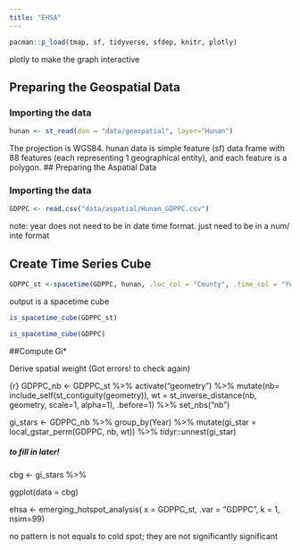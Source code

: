 ```yaml
---
title: "EHSA"
---
```


```r
pacman::p_load(tmap, sf, tidyverse, sfdep, knitr, plotly)
```

plotly to make the graph interactive

## Preparing the Geospatial Data

### Importing the data

```r
hunan <- st_read(dsn = "data/geospatial", layer="Hunan")
```

The projection is WGS84. hunan data is simple feature (sf) data frame with 88 features (each representing 1 geographical entity), and each feature is a polygon. \## Preparing the Aspatial Data

### Importing the data

```r
GDPPC <- read.csv("data/aspatial/Hunan_GDPPC.csv")
```

note: year does not need to be in date time format. just need to be in a num/ inte format

## Create Time Series Cube

```r
GDPPC_st <-spacetime(GDPPC, hunan, .loc_col = "County", .time_col = "Year")
```

output is a spacetime cube

```r
is_spacetime_cube(GDPPC_st)
```

```r
is_spacetime_cube(GDPPC)
```

##Compute Gi\*

Derive spatial weight (Got errors! to check again)

{r}
GDPPC_nb <- GDPPC_st %>% 
  activate("geometry") %>% 
  mutate(nb= include_self(st_contiguity(geometry)),
         wt = st_inverse_distance(nb, geometry, scale=1, alpha=1),
.before=1) %>%
  set_nbs("nb") 
  


gi_stars <- GDPPC_nb %>% 
  group_by(Year) %>%
  mutate(gi_star = local_gstar_perm(GDPPC, nb, wt)) %>% 
  tidyr::unnest(gi_star)

##### to fill in later!

cbg \<- gi_stars %\>%

ggplot(data = cbg)


ehsa <- emerging_hotspot_analysis(
  x = GDPPC_st, .var = "GDPPC", k = 1, nsim=99)


no pattern is not equals to cold spot; they are not significantly significant
